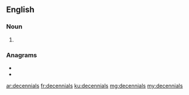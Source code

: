 ==English==

===Noun===
{{head|en|noun plural form}}

# {{plural of|decennial|lang=en}}

===Anagrams===
* {{l|en|celandines}}
* {{l|en|line dances}}

[[ar:decennials]]
[[fr:decennials]]
[[ku:decennials]]
[[mg:decennials]]
[[my:decennials]]